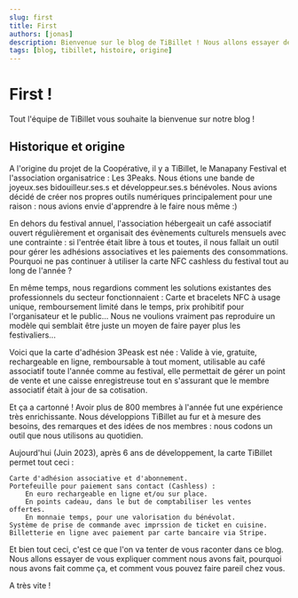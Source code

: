 ```yaml
---
slug: first
title: First
authors: [jonas]
description: Bienvenue sur le blog de TiBillet ! Nous allons essayer de vous expliquer ce que nous faisons, pourquoi nous avons fait comme ça, et comment vous pouvez faire pareil chez vous.
tags: [blog, tibillet, histoire, origine]
---
```


# First !

Tout l'équipe de TiBillet vous souhaite la bienvenue sur notre blog !

## Historique et origine

A l'origine du projet de la Coopérative, il y a TiBillet, le Manapany Festival et l'association organisatrice : Les 3Peaks. Nous étions une bande de joyeux.ses bidouilleur.ses.s et développeur.ses.s bénévoles. Nous avions décidé de créer nos propres outils numériques principalement pour une raison : nous avions envie d'apprendre à le faire nous même :)

En dehors du festival annuel, l'association hébergeait un café associatif ouvert régulièrement et organisait des évènements culturels mensuels avec une contrainte : si l'entrée était libre à tous et toutes, il nous fallait un outil pour gérer les adhésions associatives et les paiements des consommations. Pourquoi ne pas continuer à utiliser la carte NFC cashless du festival tout au long de l'année ?

En même temps, nous regardions comment les solutions existantes des professionnels du secteur fonctionnaient : Carte et bracelets NFC à usage unique, remboursement limité dans le temps, prix prohibitif pour l'organisateur et le public... Nous ne voulions vraiment pas reproduire un modèle qui semblait être juste un moyen de faire payer plus les festivaliers...

Voici que la carte d'adhésion 3Peask est née : Valide à vie, gratuite, rechargeable en ligne, remboursable à tout moment, utilisable au café associatif toute l'année comme au festival, elle permettait de gérer un point de vente et une caisse enregistreuse tout en s'assurant que le membre associatif était à jour de sa cotisation.

Et ça a cartonné ! Avoir plus de 800 membres à l'année fut une expérience très enrichissante. Nous développions TiBillet au fur et à mesure des besoins, des remarques et des idées de nos membres : nous codons un outil que nous utilisons au quotidien.

Aujourd'hui (Juin 2023), après 6 ans de développement, la carte TiBillet permet tout ceci :

    Carte d'adhésion associative et d'abonnement.
    Portefeuille pour paiement sans contact (Cashless) :
        En euro rechargeable en ligne et/ou sur place.
        En points cadeau, dans le but de comptabiliser les ventes offertes.
        En monnaie temps, pour une valorisation du bénévolat.
    Système de prise de commande avec imprssion de ticket en cuisine.
    Billetterie en ligne avec paiement par carte bancaire via Stripe.


Et bien tout ceci, c'est ce que l'on va tenter de vous raconter dans ce blog. Nous allons essayer de vous expliquer comment nous avons fait, pourquoi nous avons fait comme ça, et comment vous pouvez faire pareil chez vous.

A très vite !